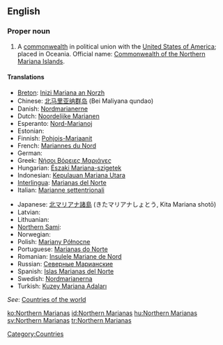 ==English==

===Proper noun===
{{infl|en|proper noun}}

# A [[commonwealth]] in political union with the [[United States of America]]; placed in Oceania. Official name: [[Commonwealth of the Northern Mariana Islands]].

====Translations====
{{trans-top|Northern Marianas}}
* [[Breton]]: [[Inizi Mariana an Norzh]]
* Chinese: [[北马里亚纳群岛]] (Bei Maliyana qundao)
* Danish: [[Nordmarianerne]]
* Dutch: [[Noordelijke Marianen]]
* Esperanto: [[Nord-Marianoj]]
* Estonian: {{t|et|Põhja-Mariaanid}}
* Finnish: [[Pohjois-Mariaanit]]
* French: [[Mariannes du Nord]]
* German: {{t-|de|Nördliche Marianen}}
* Greek: [[Νήσοι Βόρειες Μαριάνες]]
* Hungarian: [[Északi Mariana-szigetek]]
* Indonesian: [[Kepulauan Mariana Utara]]
* [[Interlingua]]: [[Marianas del Norte]]
* Italian: [[Marianne settentrionali]]
{{trans-mid}}
* Japanese: [[北マリアナ諸島]] (きたマリアナしょとう, Kita Mariana shotō)
* Latvian: {{t|lv|Ziemeļu Marianas Salas}}
* Lithuanian: {{t|lt|Marianos Šiaurinės Salos}}
* [[Northern Sami]]: {{tø|se|Davve-Mariánat}}
* Norwegian: {{t|no|Nord-Marianene}}
* Polish: [[Mariany Północne]]
* Portuguese: [[Marianas do Norte]]
* Romanian: [[Insulele Mariane de Nord]]
* Russian: [[Северные Марианские]]
* Spanish: [[Islas Marianas del Norte]]
* Swedish: [[Nordmarianerna]]
* Turkish: [[Kuzey Mariana Adaları]]
{{trans-bottom}}
''See'': [[Appendix:Countries of the world|Countries of the world]]

[[Category:Countries]]

[[ko:Northern Marianas]]
[[id:Northern Marianas]]
[[hu:Northern Marianas]]
[[sv:Northern Marianas]]
[[tr:Northern Marianas]]
